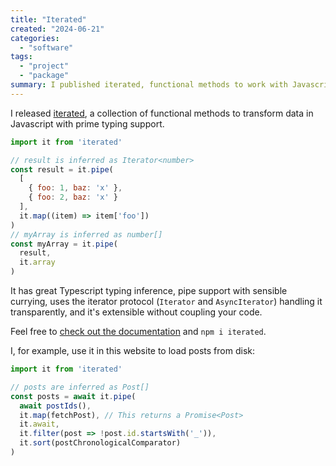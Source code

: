 ```yaml
---
title: "Iterated"
created: "2024-06-21"
categories:
  - "software"
tags:
  - "project"
  - "package"
summary: I published iterated, functional methods to work with Javascript iterables.
---
```


I released [iterated](https://github.com/bustawin/iterated),
a collection of functional methods to transform data in Javascript with prime
typing support.

```javascript
import it from 'iterated'

// result is inferred as Iterator<number>
const result = it.pipe(
  [
    { foo: 1, baz: 'x' },
    { foo: 2, baz: 'x' }
  ],
  it.map((item) => item['foo'])
)
// myArray is inferred as number[]
const myArray = it.pipe(
  result,
  it.array
)
```

It has great Typescript typing inference, pipe support with sensible
currying, uses the iterator protocol (`Iterator` and `AsyncIterator`) handling it transparently,
and it's extensible without coupling your code.

Feel free to [check out the documentation](http://iterated.busta.win) and
`npm i iterated`.

I, for example, use it in this website to load posts from disk:

```typescript
import it from 'iterated'

// posts are inferred as Post[]
const posts = await it.pipe(
  await postIds(),
  it.map(fetchPost), // This returns a Promise<Post>
  it.await,
  it.filter(post => !post.id.startsWith('_')),
  it.sort(postChronologicalComparator)
)
```